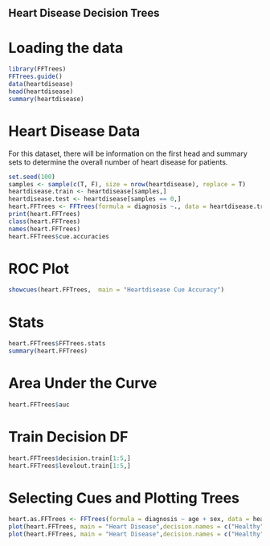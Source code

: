 ## Heart Disease Decision Trees
# Loading the data

```{r}
library(FFTrees)
FFTrees.guide()
data(heartdisease)
head(heartdisease)
summary(heartdisease)
```

# Heart Disease Data

For this dataset, there will be information on the first head and summary sets to determine the overall number of heart disease for patients.
```{r}
set.seed(100)
samples <- sample(c(T, F), size = nrow(heartdisease), replace = T)
heartdisease.train <- heartdisease[samples,]
heartdisease.test <- heartdisease[samples == 0,]
heart.FFTrees <- FFTrees(formula = diagnosis ~., data = heartdisease.train,data.test = heartdisease.test)
print(heart.FFTrees)
class(heart.FFTrees)
names(heart.FFTrees)
heart.FFTrees$cue.accuracies
```

# ROC Plot
```{r}
showcues(heart.FFTrees,  main = "Heartdisease Cue Accuracy")
```
# Stats

```{r}
heart.FFTrees$FFTrees.stats
summary(heart.FFTrees) 
```

# Area Under the Curve
```{r}
heart.FFTrees$auc
```
# Train Decision DF

```{r}
heart.FFTrees$decision.train[1:5,]
heart.FFTrees$levelout.train[1:5,]
```

# Selecting Cues and Plotting Trees

```{r, echo=FALSE}
heart.as.FFTrees <- FFTrees(formula = diagnosis ~ age + sex, data = heartdisease)
plot(heart.FFTrees, main = "Heart Disease",decision.names = c("Healthy", "Disease"))
plot(heart.FFTrees, main = "Heart Disease",decision.names = c("Healthy", "Disease"), train.p = 5)
```
